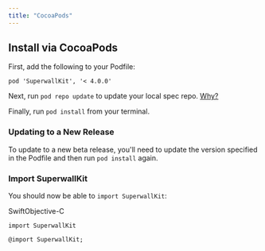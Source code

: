 ```yaml
---
title: "CocoaPods"
---
```


## Install via CocoaPods

First, add the following to your Podfile:

`pod 'SuperwallKit', '< 4.0.0'
`

Next, run `pod repo update` to update your local spec repo. [Why?](https://stackoverflow.com/questions/43701352/what-exactly-does-pod-repo-update-do)

Finally, run `pod install` from your terminal.

### Updating to a New Release

To update to a new beta release, you'll need to update the version specified in the Podfile and then run `pod install` again.

### Import SuperwallKit

You should now be able to `import SuperwallKit`:

SwiftObjective-C

`import SuperwallKit
`

`@import SuperwallKit;
`